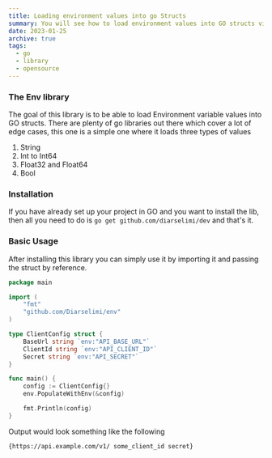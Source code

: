 ```yaml
---
title: Loading environment values into go Structs
summary: You will see how to load environment values into GO structs via tags and Env library which I wrote.
date: 2023-01-25
archive: true
tags:
  - go
  - library
  - opensource
---
```


### The Env library

The goal of this library is to be able to load Environment variable values into GO structs.
There are plenty of go libraries out there which cover a lot of edge cases, this one is a simple one where it loads three types of values

1. String
2. Int to Int64
3. Float32 and Float64
4. Bool

### Installation

If you have already set up your project in GO and you want to install the lib, then all you need to do is
`go get github.com/diarselimi/dev` and that's it.

### Basic Usage

After installing this library you can simply use it by importing it and passing the struct by reference.

```go
package main

import (
	"fmt"
	"github.com/Diarselimi/env"
)

type ClientConfig struct {
    BaseUrl string `env:"API_BASE_URL"`
    ClientId string `env:"API_CLIENT_ID"`
    Secret string `env:"API_SECRET"`
}

func main() {
    config := ClientConfig{}
    env.PopulateWithEnv(&config)

    fmt.Println(config)
}
```

Output would look something like the following

```output
{https://api.example.com/v1/ some_client_id secret}
```
